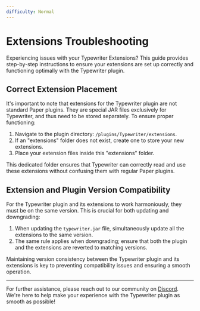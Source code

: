```yaml
---
difficulty: Normal
---
```


# Extensions Troubleshooting

Experiencing issues with your Typewriter Extensions? This guide provides step-by-step instructions to ensure your extensions are set up correctly and functioning optimally with the Typewriter plugin.

## Correct Extension Placement

It's important to note that extensions for the Typewriter plugin are not standard Paper plugins. They are special JAR files exclusively for Typewriter, and thus need to be stored separately. To ensure proper functioning:

1. Navigate to the plugin directory: `/plugins/Typewriter/extensions`.
2. If an "extensions" folder does not exist, create one to store your new extensions.
3. Place your extension files inside this "extensions" folder.

This dedicated folder ensures that Typewriter can correctly read and use these extensions without confusing them with regular Paper plugins.

## Extension and Plugin Version Compatibility

For the Typewriter plugin and its extensions to work harmoniously, they must be on the same version. This is crucial for both updating and downgrading:

1. When updating the `typewriter.jar` file, simultaneously update all the extensions to the same version.
2. The same rule applies when downgrading; ensure that both the plugin and the extensions are reverted to matching versions.

Maintaining version consistency between the Typewriter plugin and its extensions is key to preventing compatibility issues and ensuring a smooth operation.

---

For further assistance, please reach out to our community on [Discord](https://discord.gg/HtbKyuDDBw). We're here to help make your experience with the Typewriter plugin as smooth as possible!

